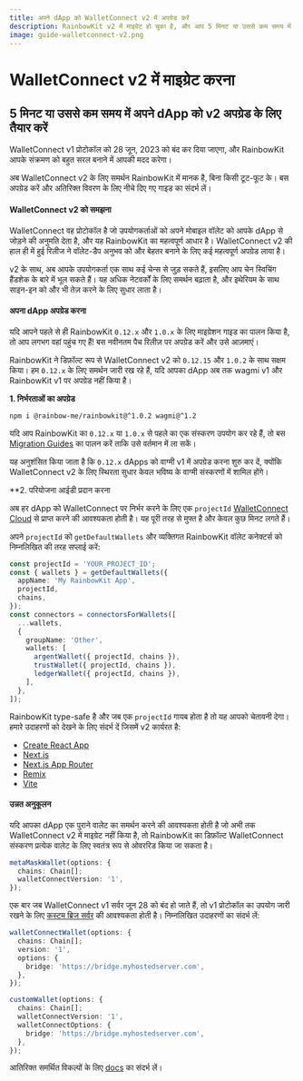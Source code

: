 ```yaml
---
title: अपने dApp को WalletConnect v2 में अपग्रेड करें
description: RainbowKit v2 में माइग्रेट हो चुका है, और आप 5 मिनट या उससे कम समय में अपने dApp की तैयारी कर सकते हैं
image: guide-walletconnect-v2.png
---
```


# WalletConnect v2 में माइग्रेट करना

## 5 मिनट या उससे कम समय में अपने dApp को v2 अपग्रेड के लिए तैयार करें

WalletConnect v1 प्रोटोकॉल को 28 जून, 2023 को बंद कर दिया जाएगा, और RainbowKit आपके संक्रमण को बहुत सरल बनाने में आपकी मदद करेगा।

अब WalletConnect v2 के लिए समर्थन RainbowKit में मानक है, बिना किसी टूट-फूट के। बस अपग्रेड करें और अतिरिक्त विवरण के लिए नीचे दिए गए गाइड का संदर्भ लें।

#### WalletConnect v2 को समझना

WalletConnect वह प्रोटोकॉल है जो उपयोगकर्ताओं को अपने मोबाइल वॉलेट को आपके dApp से जोड़ने की अनुमति देता है, और यह RainbowKit का महत्वपूर्ण आधार है। WalletConnect v2 की हाल ही में हुई रिलीज ने वॉलेट-डैप अनुभव को और बेहतर बनाने के लिए कई महत्वपूर्ण अपग्रेड लाया है।

v2 के साथ, अब आपके उपयोगकर्ता एक साथ कई चेन्स से जुड़ सकते हैं, इसलिए आप चेन स्विचिंग हैंडशेक के बारे में भूल सकते हैं। यह अधिक नेटवर्कों के लिए समर्थन बढ़ाता है, और इथेरियम के साथ साइन-इन को और भी तेज़ करने के लिए सुधार लाता है।

#### अपना dApp अपग्रेड करना

यदि आपने पहले से ही RainbowKit `0.12.x` और `1.0.x` के लिए माइग्रेशन गाइड का पालन किया है, तो आप लगभग वहां पहुंच गए हैं! बस नवीनतम पैच रिलीज़ पर अपग्रेड करें और उसे आज़माएं।

RainbowKit ने डिफ़ॉल्ट रूप से WalletConnect v2 को `0.12.15` और `1.0.2` के साथ सक्षम किया। हम `0.12.x` के लिए समर्थन जारी रख रहे हैं, यदि आपका dApp अब तक wagmi v1 और RainbowKit v1 पर अपग्रेड नहीं किया है।

**1. निर्भरताओं का अपग्रेड**

```bash
npm i @rainbow-me/rainbowkit@^1.0.2 wagmi@^1.2
```

यदि आप RainbowKit का `0.12.x` या `1.0.x` से पहले का एक संस्करण उपयोग कर रहे हैं, तो बस [Migration Guides](/docs/migration-guide) का पालन करें ताकि उसे वर्तमान में ला सकें।

यह अनुशंसित किया जाता है कि `0.12.x` dApps को वाग्मी v1 में अपग्रेड करना शुरु कर दें, क्योंकि WalletConnect v2 के लिए स्थिरता सुधार केवल भविष्य के वाग्मी संस्करणों में शामिल होंगे।

\*\*2. परियोजना आईडी प्रदान करना

अब हर dApp को WalletConnect पर निर्भर करने के लिए एक `projectId` [WalletConnect Cloud](https://cloud.walletconnect.com/) से प्राप्त करने की आवश्यकता होती है। यह पूरी तरह से मुफ्त है और केवल कुछ मिनट लगते हैं।

अपने `projectId` को `getDefaultWallets` और व्यक्तिगत RainbowKit वॉलेट कनेक्टर्स को निम्नलिखित की तरह सप्लाई करें:

```ts
const projectId = 'YOUR_PROJECT_ID';
const { wallets } = getDefaultWallets({
  appName: 'My RainbowKit App',
  projectId,
  chains,
});
const connectors = connectorsForWallets([
  ...wallets,
  {
    groupName: 'Other',
    wallets: [
      argentWallet({ projectId, chains }),
      trustWallet({ projectId, chains }),
      ledgerWallet({ projectId, chains }),
    ],
  },
]);
```

RainbowKit type-safe है और जब एक `projectId` गायब होता है तो यह आपको चेतावनी देगा। हमारे उदाहरणों को देखने के लिए संदर्भ दें जिसमें v2 कार्यरत है:

-   [Create React App](https://codesandbox.io/p/sandbox/github/rainbow-me/rainbowkit/tree/main/examples/with-create-react-app)
-   [Next.js](https://codesandbox.io/p/sandbox/github/rainbow-me/rainbowkit/tree/main/examples/with-next)
-   [Next.js App Router](https://codesandbox.io/p/sandbox/github/rainbow-me/rainbowkit/tree/main/examples/with-next-app)
-   [Remix](https://codesandbox.io/p/sandbox/github/rainbow-me/rainbowkit/tree/main/examples/with-remix)
-   [Vite](https://codesandbox.io/p/sandbox/github/rainbow-me/rainbowkit/tree/main/examples/with-vite)

#### उन्नत अनुकूलन

यदि आपका dApp एक पुराने वालेट का समर्थन करने की आवश्यकता होती है जो अभी तक WalletConnect v2 में माइग्रेट नहीं किया है, तो RainbowKit का डिफ़ॉल्ट WalletConnect संस्करण प्रत्येक वालेट के लिए स्वतंत्र रूप से ओवररिड किया जा सकता है।

```ts
metaMaskWallet(options: {
  chains: Chain[];
  walletConnectVersion: '1',
});
```

एक बार जब WalletConnect v1 सर्वर जून 28 को बंद हो जाते हैं, तो v1 प्रोटोकॉल का उपयोग जारी रखने के लिए [कस्टम ब्रिज सर्वर](https://docs.walletconnect.com/1.0/bridge-server) की आवश्यकता होती है। निम्नलिखित उदाहरणों का संदर्भ लें:

```ts
walletConnectWallet(options: {
  chains: Chain[];
  version: '1',
  options: {
    bridge: 'https://bridge.myhostedserver.com',
  },
});

customWallet(options: {
  chains: Chain[];
  walletConnectVersion: '1',
  walletConnectOptions: {
    bridge: 'https://bridge.myhostedserver.com',
  },
});
```

आतिरिक्त समर्थित विकल्पों के लिए [docs](https://www.rainbowkit.com/docs/custom-wallet-list#walletconnect) का संदर्भ लें।

